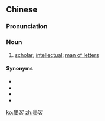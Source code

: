 ==Chinese==
{{zh-forms}}

===Pronunciation===
{{zh-pron
|m=mòkè
|c=mak6 haak3
|cat=n
}}

===Noun===
{{zh-noun}}

# [[scholar]]; [[intellectual]]; [[man of letters]]

====Synonyms====
* {{zh-l|騷客}}
* {{zh-l|騷人}}
* {{zh-l|騷人墨客}}
* {{zh-l|文人}}

[[ko:墨客]]
[[zh:墨客]]